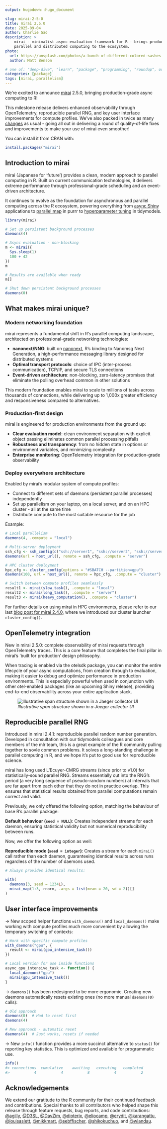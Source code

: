 ```yaml
---
output: hugodown::hugo_document

slug: mirai-2-5-0
title: mirai 2.5.0
date: 2025-09-04
author: Charlie Gao
description: >
    mirai - minimalist async evaluation framework for R - brings production-grade
    parallel and distributed computing to the ecosystem.
photo:
  url: https://unsplash.com/photos/a-bunch-of-different-colored-sashes-hanging-on-a-wall-OEiN_lSyQqE
  author: Matt Benson

# one of: "deep-dive", "learn", "package", "programming", "roundup", or "other"
categories: [package] 
tags: [mirai, parallelism]
---
```


<!--
TODO:
* [x] Look over / edit the post's title in the yaml
* [x] Edit (or delete) the description; note this appears in the Twitter card
* [x] Pick category and tags (see existing with `hugodown::tidy_show_meta()`)
* [x] Find photo & update yaml metadata
* [x] Create `thumbnail-sq.jpg`; height and width should be equal
* [x] Create `thumbnail-wd.jpg`; width should be >5x height
* [x] `hugodown::use_tidy_thumbnails()`
* [x] Add intro sentence, e.g. the standard tagline for the package
* [x] `usethis::use_tidy_thanks()`
-->

We're excited to announce [mirai](https://mirai.r-lib.org) 2.5.0, bringing production-grade async computing to R!

This milestone release delivers enhanced observability through OpenTelemetry, reproducible parallel RNG, and key user interface improvements for compute profiles. We've also packed in twice as many [changes](https://mirai.r-lib.org/news/index.html) as usual - going all out in delivering a round of quality-of-life fixes and improvements to make your use of mirai even smoother!

You can install it from CRAN with:

```r
install.packages("mirai")
```

## Introduction to mirai

mirai (Japanese for 'future') provides a clean, modern approach to parallel computing in R.
Built on current communication technologies, it delivers extreme performance through professional-grade scheduling and an event-driven architecture.

It continues to evolve as the foundation for asynchronous and parallel computing across the R ecosystem, powering everything from [async Shiny](https://rstudio.github.io/promises/articles/promises_04_mirai.html) applications to [parallel map](https://www.tidyverse.org/blog/2025/07/purrr-1-1-0-parallel/) in purrr to [hyperparameter tuning](https://tune.tidymodels.org/news/index.html#parallel-processing-2-0-0) in tidymodels.

```r
library(mirai)

# Set up persistent background processes
daemons(4)

# Async evaluation - non-blocking
m <- mirai({
  Sys.sleep(1)
  100 + 42
})
m

# Results are available when ready
m[]

# Shut down persistent background processes
daemons(0)
```

## What makes mirai unique?

### Modern networking foundation

mirai represents a fundamental shift in R's parallel computing landscape, architected on professional-grade networking technologies:

- **nanonext/NNG**: built on [nanonext](https://nanonext.r-lib.org), R's binding to Nanomsg Next Generation, a high-performance messaging library designed for distributed systems
- **Optimal transport protocols**: choice of IPC (inter-process communication), TCP/IP, and secure TLS connections
- **Event-driven architecture**: non-blocking, zero-latency promises that eliminate the polling overhead common in other solutions

This modern foundation enables mirai to scale to millions of tasks across thousands of connections, while delivering up to 1,000x greater efficiency and responsiveness compared to alternatives.

### Production-first design

mirai is engineered for production environments from the ground up:

- **Clear evaluation model**: clean environment separation with explicit object passing eliminates common parallel processing pitfalls
- **Robustness and transparency**: from no hidden state in options or environment variables, and minimizing complexity
- **Enterprise monitoring**: OpenTelemetry integration for production-grade observability

### Deploy everywhere architecture

Enabled by mirai's modular system of compute profiles:

- Connect to different sets of daemons (persistent parallel processes) independently
- Set up parallelism on your laptop, on a local server, and on an HPC cluster - all at the same time
- Distribute compute to the most suitable resource for the job

Example:
```r
# Local parallelism
daemons(4, .compute = "local")

# Multi-server deployment
ssh_cfg <- ssh_config(c("ssh://server1", "ssh://server2", "ssh://server3"))
daemons(url = host_url(), remote = ssh_cfg, .compute = "server")

# HPC cluster deployment
hpc_cfg <- cluster_config(options = "#SBATCH --partition=gpu")
daemons(100, url = host_url(), remote = hpc_cfg, .compute = "cluster")

# Switch between compute profiles seamlessly
result1 <- mirai(slow_task(), .compute = "local")
result2 <- mirai(long_task(), .compute = "server")
result3 <- mirai(heavy_computation(), .compute = "cluster")
```

For further details on using mirai in HPC environments, please refer to our last [blog post for mirai 2.4.0](https://shikokuchuo.net/posts/27-mirai-240/), where we introduced our cluster launcher `cluster_config()`.

## OpenTelemetry integration

New in mirai 2.5.0: complete observability of mirai requests through OpenTelemetry traces. This is a core feature that completes the final pillar in mirai's 'built for production' design philosophy.

When tracing is enabled via the otelsdk package, you can monitor the entire lifecycle of your async computations, from creation through to evaluation, making it easier to debug and optimize performance in production environments. This is especially powerful when used in conjunction with other otel-enabled packages (like an upcoming Shiny release), providing end-to-end observability across your entire application stack.

![*Illustrative span structure shown in a Jaeger collector UI*](otel-screenshot.png)

## Reproducible parallel RNG

Introduced in mirai 2.4.1: reproducible parallel random number generation. Developed in consultation with our tidymodels colleagues and core members of the mlr team, this is a great example of the R community pulling together to sovle common problems. It solves a long-standing challenge in parallel computing in R, and we hope it's put to good use for reproducible science.

mirai has long used L'Ecuyer-CMRG streams (since prior to v1.0) for statistically-sound parallel RNG. Streams essentially cut into the RNG’s period (a very long sequence of pseudo-random numbers) at intervals that are far apart from each other that they do not in practice overlap. This ensures that statistical results obtained from parallel computations remain correct and valid. 

Previously, we only offered the following option, matching the behaviour of base R's parallel package:

**Default behaviour (`seed = NULL`)**: Creates independent streams for each daemon, ensuring statistical validity but not numerical reproducibility between runs.

Now, we offer the following option as well:

**Reproducible mode (`seed = integer`)**: Creates a stream for each `mirai()` call rather than each daemon, guaranteeing identical results across runs regardless of the number of daemons used.

```r
# Always provides identical results:

with(
  daemons(3, seed = 1234L),
  mirai_map(1:3, rnorm, .args = list(mean = 20, sd = 2))[]
)
```

## User interface improvements

→ New scoped helper functions `with_daemons()` and `local_daemons()` make working with compute profiles much more convenient by allowing the temporary switching of contexts:

```r
# Work with specific compute profiles
with_daemons("gpu", {
  result <- mirai(gpu_intensive_task())
})

# Local version for use inside functions
async_gpu_intensive_task <- function() {
  local_daemons("gpu")
  mirai(gpu_intensive_task())
}
```

→ `daemons()` has been redesigned to be more ergonomic.
Creating new daemons automatically resets existing ones (no more manual `daemons(0)` calls):

```r
# Old approach
daemons(0)  # Had to reset first
daemons(4)

# New approach - automatic reset
daemons(4)  # Just works, resets if needed
```

→ New `info()` function provides a more succinct alternative to `status()` for reporting key statistics. This is optimized and available for programmatic use.

```r
info()
#> connections  cumulative    awaiting   executing   completed 
#>           4           4           8           4           2
```

## Acknowledgements

We extend our gratitude to the R community for their continued feedback and contributions. Special thanks to all contributors who helped shape this release through feature requests, bug reports, and code contributions: [&#x0040;agilly](https://github.com/agilly), [&#x0040;D3SL](https://github.com/D3SL), [&#x0040;DavZim](https://github.com/DavZim), [&#x0040;dipterix](https://github.com/dipterix), [&#x0040;eliocamp](https://github.com/eliocamp), [&#x0040;erydit](https://github.com/erydit), [&#x0040;karangattu](https://github.com/karangattu), [&#x0040;louisaslett](https://github.com/louisaslett), [&#x0040;mikkmart](https://github.com/mikkmart), [&#x0040;sebffischer](https://github.com/sebffischer), [&#x0040;shikokuchuo](https://github.com/shikokuchuo), and [&#x0040;wlandau](https://github.com/wlandau).

